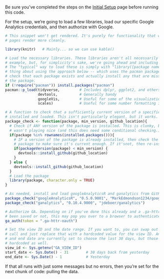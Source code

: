 Be sure you've completed the steps on the [Initial Setup](setup.html) page before running this code.

For the setup, we're going to load a few libraries, load our specific Google Analytics credentials, and then authorize with Google.

```r

# This snippet won't get rendered. It's purely for functionality that will make the web
# pages render more cleanly.

library(knitr)   # Mainly... so we can use kable()
```

```r
# Load the necessary libraries. These libraries aren't all necessarily required for every
# example, but, for simplicity's sake, we're going ahead and including them in every example.
# The "typical" way to load these is simply with "library([package name])." But, the handy
# thing about using the approach below -- which uses the pacman package -- is that it will
# check that each package exists and actually install any that are missing before loading
# the package.
if (!require("pacman")) install.packages("pacman")
pacman::p_load(tidyverse,         # Includes dplyr, ggplot2, and others; very key!
               devtools,          # Generally handy
               googleVis,         # Useful for some of the visualizations
               scales)            # Useful for some number formatting in the visualizations

# A function to check that a sufficiently current version of a specific package is 
# installed and loaded. This isn't particularly elegant, but it works.
package_check <- function(package, min_version, github_location){
  # Check if ANY version of the package is installed. This is clunky, but p_load_current_gh
  # wasn't playing nice (and this does need some conditional checking.)
  if(package %in% rownames(installed.packages())){
    # IF a version of the package is already installed, then check the *version* of that
    # package to make sure it's current enough. If it'snot, then re-install from GitHub
    if(packageVersion(package) < min_version) {
      devtools::install_github(github_location)
    }
  } else {
    devtools::install_github(github_location)
  }
  # Load the package
  library(package, character.only = TRUE)
}

# As needed, install and load googleAnalyticsR and ganalytics from GitHub
package_check("googleAnalyticsR", "0.5.0.9001", "MarkEdmondson1234/googleAnalyticsR")
package_check("ganalytics", "0.10.4.9000", "jdeboer/ganalytics")

# Authorize GA. Depending on if you've done this already and a .ga-httr-oauth file has
# been saved or not, this may pop you over to a browser to authenticate.
ga_auth(token = ".ga-httr-oauth")

# Set the view ID and the date range. If you want to, you can swap out the Sys.getenv()
# call and just replace that with a hardcoded value for the view ID. And, the start 
# and end date are currently set to choose the last 30 days, but those can be 
# hardcoded as well.
view_id <- Sys.getenv("GA_VIEW_ID")
start_date <- Sys.Date() - 31        # 30 days back from yesterday
end_date <- Sys.Date() - 1           # Yesterday

```

If that all runs with just some messages but no errors, then you're set for the next chunk of code: pulling the data.
